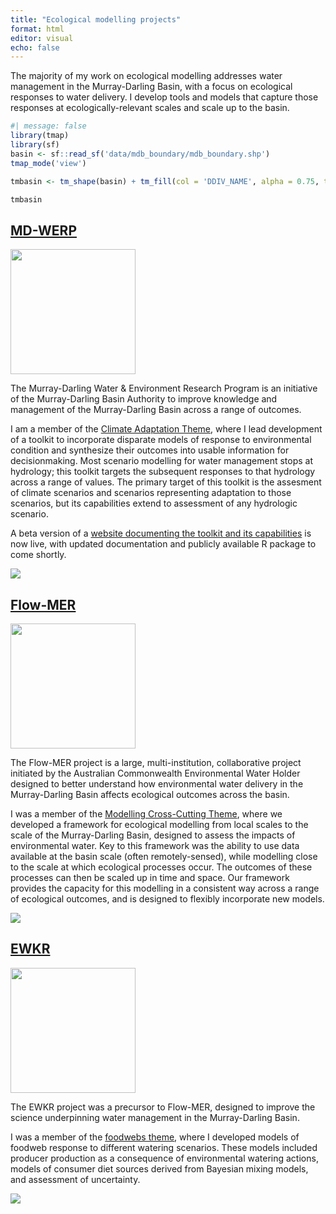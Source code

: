 ```yaml
---
title: "Ecological modelling projects"
format: html
editor: visual
echo: false
---
```


The majority of my work on ecological modelling addresses water management in the Murray-Darling Basin, with a focus on ecological responses to water delivery. I develop tools and models that capture those responses at ecologically-relevant scales and scale up to the basin.

```r
#| message: false
library(tmap)
library(sf)
basin <- sf::read_sf('data/mdb_boundary/mdb_boundary.shp')
tmap_mode('view')
```

```r
tmbasin <- tm_shape(basin) + tm_fill(col = 'DDIV_NAME', alpha = 0.75, title = '') 

tmbasin
```

## [MD-WERP](https://getinvolved.mdba.gov.au/murray-darling-water-and-environment-research-program)

[![](../_images/werp.png){width="200"}](https://getinvolved.mdba.gov.au/murray-darling-water-and-environment-research-program)

The Murray-Darling Water & Environment Research Program is an initiative of the Murray-Darling Basin Authority to improve knowledge and management of the Murray-Darling Basin across a range of outcomes.

I am a member of the [Climate Adaptation Theme](https://getinvolved.mdba.gov.au/murray-darling-water-and-environment-research-program-climate), where I lead development of a toolkit to incorporate disparate models of response to environmental condition and synthesize their outcomes into usable information for decisionmaking. Most scenario modelling for water management stops at hydrology; this toolkit targets the subsequent responses to that hydrology across a range of values. The primary target of this toolkit is the assesment of climate scenarios and scenarios representing adaptation to those scenarios, but its capabilities extend to assessment of any hydrologic scenario.

A beta version of a [website documenting the toolkit and its capabilities](https://mdbauth.github.io/WERP_toolkit_demo/) is now live, with updated documentation and publicly available R package to come shortly.

![](../_images/werp_network.png)

## [Flow-MER](https://flow-mer.org.au/)

[![](../_images/mer.svg){width="200"}](https://flow-mer.org.au/)

The Flow-MER project is a large, multi-institution, collaborative project initiated by the Australian Commonwealth Environmental Water Holder designed to better understand how environmental water delivery in the Murray-Darling Basin affects ecological outcomes across the basin.

I was a member of the [Modelling Cross-Cutting Theme](https://flow-mer.org.au/cross-cutting-theme-modelling/#1584511654624-af10a460-4cec), where we developed a framework for ecological modelling from local scales to the scale of the Murray-Darling Basin, designed to assess the impacts of environmental water. Key to this framework was the ability to use data available at the basin scale (often remotely-sensed), while modelling close to the scale at which ecological processes occur. The outcomes of these processes can then be scaled up in time and space. Our framework provides the capacity for this modelling in a consistent way across a range of ecological outcomes, and is designed to flexibly incorporate new models.

![](../_images/mer_veg_clipped.svg)

## [EWKR](https://www.dcceew.gov.au/water/cewo/monitoring/ewkr)

[![](../_images/ewkr.jpg){width="200"}](https://www.dcceew.gov.au/water/cewo/monitoring/ewkr)

The EWKR project was a precursor to Flow-MER, designed to improve the science underpinning water management in the Murray-Darling Basin.

I was a member of the [foodwebs theme](https://www.dcceew.gov.au/water/cewo/publications/ewkr-food-webs-report), where I developed models of foodweb response to different watering scenarios. These models included producer production as a consequence of environmental watering actions, models of consumer diet sources derived from Bayesian mixing models, and assessment of uncertainty.

![](../_images/violins.png)
